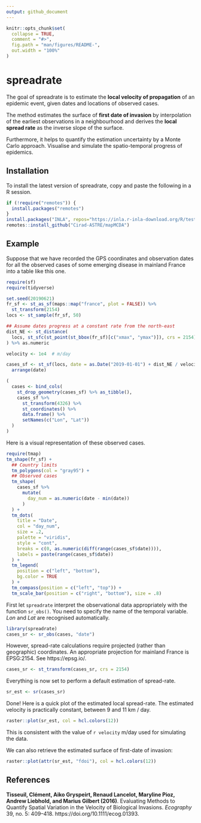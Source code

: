 ```yaml
---
output: github_document
---
```


<!-- README.md is generated from README.Rmd. Please edit that file -->

```r
knitr::opts_chunk$set(
  collapse = TRUE,
  comment = "#>",
  fig.path = "man/figures/README-",
  out.width = "100%"
)
```
# spreadrate

<!-- badges: start -->
<!-- badges: end -->

The goal of spreadrate is to estimate the __local velocity of
propagation__ of an epidemic event, given dates and locations of
observed cases. 

The method estimates the surface of __first date of invasion__ by
interpolation of the earliest observations in a neighbourhood and
derives the __local spread rate__ as the inverse slope of the surface.

Furthermore, it helps to quantify the estimation uncertainty by a
Monte Carlo approach. Visualise and simulate the spatio-temporal
progress of epidemics.


## Installation

To install the latest version of spreadrate, copy and paste the 
following in a R session.

``` r
if (!require("remotes")) {
  install.packages("remotes")
}
install.packages("INLA", repos="https://inla.r-inla-download.org/R/testing")
remotes::install_github("Cirad-ASTRE/mapMCDA")
```



## Example

Suppose that we have recorded the GPS coordinates and observation
dates for all the observed cases of some emerging disease in mainland
France into a table like this one.

```r
require(sf)
require(tidyverse)

set.seed(20190621)
fr_sf <- st_as_sf(maps::map("france", plot = FALSE)) %>%
  st_transform(2154)
locs <- st_sample(fr_sf, 50)

## Assume dates progress at a constant rate from the north-east
dist_NE <- st_distance(
  locs, st_sfc(st_point(st_bbox(fr_sf)[c("xmax", "ymax")]), crs = 2154)
) %>% as.numeric

velocity <- 1e4  # m/day

cases_sf <- st_sf(locs, date = as.Date("2019-01-01") + dist_NE / velocity) %>% 
  arrange(date)

```

```r

(
  cases <- bind_cols(
    st_drop_geometry(cases_sf) %>% as_tibble(),
    cases_sf %>%
      st_transform(4326) %>%
      st_coordinates() %>%
      data.frame() %>% 
      setNames(c("Lon", "Lat"))
  )
)

```

Here is a visual representation of these observed cases.

```r
require(tmap)
tm_shape(fr_sf) +
  ## Country limits
  tm_polygons(col = "gray95") +
  ## Observed cases
  tm_shape(
    cases_sf %>% 
      mutate(
        day_num = as.numeric(date - min(date))
      )
  ) +
  tm_dots(
    title = "Date",
    col = "day_num",
    size = .2,
    palette = "viridis",
    style = "cont",
    breaks = c(0, as.numeric(diff(range(cases_sf$date)))),
    labels = paste(range(cases_sf$date))
  ) +
  tm_legend(
    position = c("left", "bottom"),
    bg.color = TRUE
  ) +
  tm_compass(position = c("left", "top")) +
  tm_scale_bar(position = c("right", "bottom"), size = .8)


```

First let `spreadrate` interpret the observational data appropriately
with the function `sr_obs()`. You need to specify the name of the 
temporal variable. _Lon_ and _Lat_ are recognised automatically.

```r
library(spreadrate)
cases_sr <- sr_obs(cases, "date")
```

However, spread-rate calculations require projected (rather than
geographic) coordinates. An appropriate projection for mainland France
is EPSG:2154. See https://epsg.io/.

```r
cases_sr <- st_transform(cases_sr, crs = 2154)
```

Everything is now set to perform a default estimation of spread-rate.

```r
sr_est <- sr(cases_sr)
```

Done! Here is a quick plot of the estimated local spread-rate.
The estimated velocity is practically constant, between 9 and 11 km /
day.

```r
raster::plot(sr_est, col = hcl.colors(12))
```

This is consistent with the value of `r velocity` m/day used for
simulating the data.

We can also retrieve the estimated surface of first-date of invasion:

```r
raster::plot(attr(sr_est, "fdoi"), col = hcl.colors(12))
```


## References

__Tisseuil, Clément, Aiko Gryspeirt, Renaud Lancelot, Maryline Pioz,
Andrew Liebhold, and Marius Gilbert (2016)__. Evaluating Methods to Quantify
Spatial Variation in the Velocity of Biological Invasions. _Ecography_
39, no. 5: 409–418. https://doi.org/10.1111/ecog.01393.
